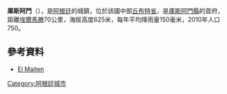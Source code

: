 {{Coord|42|22|S|71|2|W|display=title}}

'''庫斯阿門'''（{{lang-es|Cushamen}}），是[[阿根廷|阿根廷]]的城鎮，位於該國中部[[丘布特省|丘布特省]]，是[[庫斯阿門縣|庫斯阿門縣]]的首府，距離[[埃爾馬滕|埃爾馬滕]]70公里，海拔高度625米，每年平均降雨量150毫米，2010年人口750。

==參考資料==
*{{es icon}} [https://web.archive.org/web/20080609122612/http://www.elmaiten.com.ar/cushamen.htm El Maiten]

{{Argentina-geo-stub}}
[[Category:阿根廷城市|Category:阿根廷城市]]